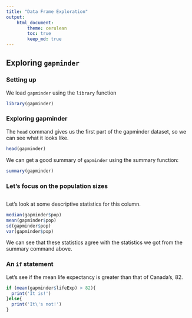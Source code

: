```yaml
---
title: "Data Frame Exploration"
output: 
    html_document:
        theme: cerulean
        toc: true
        keep_md: true
---
```


## Exploring `gapminder`

### Setting up

We load `gapminder` using the `library` function

```r
library(gapminder)
```

### Exploring gapminder

The `head` command gives us the first part of the gapminder dataset, so we can see what it looks like.
```r
head(gapminder)
```
We can get a good summary of `gapminder` using the summary function:
```r
summary(gapminder)
```

### Let's focus on the population sizes
```r

```
Let's look at some descriptive statistics for this column.
```r
median(gapminder$pop)
mean(gapminder$pop)
sd(gapminder$pop)
var(gapminder$pop)
```
We can see that these statistics agree with the statistics we got from the summary command above.

### An `if` statement

Let's see if the mean life expectancy is greater than that of Canada's, 82.
```r
if (mean(gapminder$lifeExp) > 82){
  print('It is!')
}else{
  print('It\'s not!')
}
```
